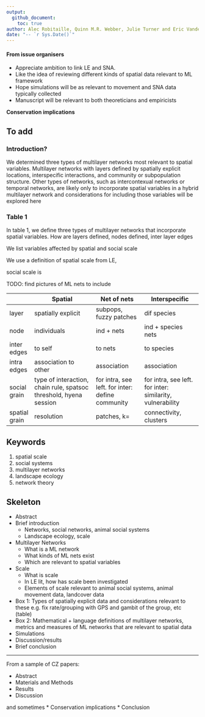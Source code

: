 ```yaml
---
output: 
  github_document:
    toc: true
author: Alec Robitaille, Quinn M.R. Webber, Julie Turner and Eric Vander Wal
date: "-- `r Sys.Date()`"
---
```


#### From issue organisers

* Appreciate ambition to link LE and SNA.
* Like the idea of reviewing different kinds of spatial data relevant to ML framework
* Hope simulations will be as relevant to movement and SNA data typically collected
* Manuscript will be relevant to both theoreticians and empiricists

**Conservation implications**


## To add

### Introduction?
We determined three types of multilayer networks most relevant to spatial variables. Multilayer networks with layers defined by spatially explicit locations, interspecific interactions, and community or subpopulation structure. 
Other types of networks, such as intercontexual networks or temporal networks, are likely only to incorporate spatial variables in a hybrid multilayer network and considerations for including those variables will be explored here 


### Table 1

In table 1, we define three types of multilayer networks that incorporate spatial variables. 
How are layers defined, nodes defined, inter layer edges

We list variables affected by spatial and social scale

We use a definition of spatial scale from LE, 

social scale is 

TODO: find pictures of ML nets to include





|               | Spatial                                                           | Net of nets                                      | Interspecific                                              |
|---------------|-------------------------------------------------------------------|--------------------------------------------------|------------------------------------------------------------|
| layer         | spatially explicit                                                | subpops, fuzzy patches                           | dif species                                                |
| node          | individuals                                                       | ind + nets                                       | ind + species nets                                         |
| inter edges   | to self                                                           | to nets                                          | to species                                                 |
| intra edges   | association to other                                              | association                                      | association                                                |
| social grain  | type of interaction, chain rule, spatsoc threshold, hyena session | for intra, see left. for inter: define community |  for intra, see left. for inter: similarity, vulnerability |
| spatial grain | resolution                                                        | patches, k=                                      | connectivity, clusters                                     |

## Keywords

1. spatial scale
1. social systems
1. multilayer networks
1. landscape ecology
1. network theory


## Skeleton
* Abstract
* Brief introduction
  * Networks, social networks, animal social systems 
  * Landscape ecology, scale
* Multilayer Networks
  * What is a ML network
  * What kinds of ML nets exist
  * Which are relevant to spatial variables
* Scale 
  * What is scale
  * In LE lit, how has scale been investigated
  * Elements of scale relevant to animal social systems, animal movement data, landcover data
* Box 1: Types of spatially explicit data and considerations relevant to these e.g. fix rate/grouping with GPS and gambit of the group, etc (table)
* Box 2: Mathematical + language definitions of multilayer networks, metrics and measures of ML networks that are relevant to spatial data
* Simulations
* Discussion/results
* Brief conclusion


---

From a sample of CZ papers:

* Abstract
* Materials and Methods
* Results
* Discussion

and sometimes
* Conservation implications
* Conclusion